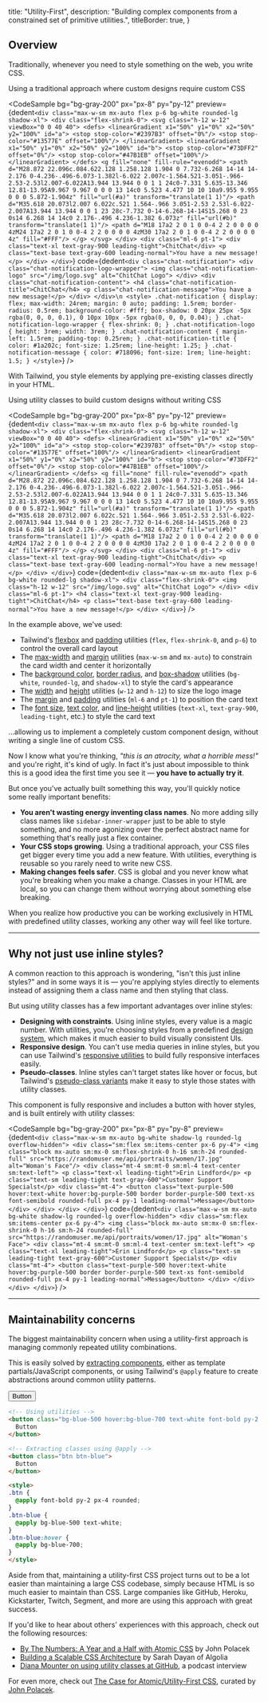 

  title: "Utility-First",
  description: "Building complex components from a constrained set of primitive utilities.",
  titleBorder: true,
}

<h2 style={{ fontSize: 0 }} className="invisible m-0 -mb-6">Overview</h2>

Traditionally, whenever you need to style something on the web, you write CSS.

<DontDoThis>Using a traditional approach where custom designs require custom CSS</DontDoThis>

<CodeSample bg="bg-gray-200" px="px-8" py="py-12"
  preview={dedent`
    <div class="max-w-sm mx-auto flex p-6 bg-white rounded-lg shadow-xl">
      <div class="flex-shrink-0">
        <svg class="h-12 w-12" viewBox="0 0 40 40">
          <defs>
            <linearGradient x1="50%" y1="0%" x2="50%" y2="100%" id="a">
              <stop stop-color="#2397B3" offset="0%"/>
              <stop stop-color="#13577E" offset="100%"/>
            </linearGradient>
            <linearGradient x1="50%" y1="0%" x2="50%" y2="100%" id="b">
              <stop stop-color="#73DFF2" offset="0%"/>
              <stop stop-color="#47B1EB" offset="100%"/>
            </linearGradient>
          </defs>
          <g fill="none" fill-rule="evenodd">
            <path d="M28.872 22.096c.084.622.128 1.258.128 1.904 0 7.732-6.268 14-14 14-2.176 0-4.236-.496-6.073-1.382l-6.022 2.007c-1.564.521-3.051-.966-2.53-2.53l2.007-6.022A13.944 13.944 0 0 1 1 24c0-7.331 5.635-13.346 12.81-13.95A9.967 9.967 0 0 0 13 14c0 5.523 4.477 10 10 10a9.955 9.955 0 0 0 5.872-1.904z" fill="url(#a)" transform="translate(1 1)"/>
            <path d="M35.618 20.073l2.007 6.022c.521 1.564-.966 3.051-2.53 2.53l-6.022-2.007A13.944 13.944 0 0 1 23 28c-7.732 0-14-6.268-14-14S15.268 0 23 0s14 6.268 14 14c0 2.176-.496 4.236-1.382 6.073z" fill="url(#b)" transform="translate(1 1)"/>
            <path d="M18 17a2 2 0 1 0 0-4 2 2 0 0 0 0 4zM24 17a2 2 0 1 0 0-4 2 2 0 0 0 0 4zM30 17a2 2 0 1 0 0-4 2 2 0 0 0 0 4z" fill="#FFF"/>
          </g>
        </svg>
      </div>
      <div class="ml-6 pt-1">
        <div class="text-xl text-gray-900 leading-tight">ChitChat</div>
        <p class="text-base text-gray-600 leading-normal">You have a new message!</p>
      </div>
    </div>
  `}
  code={dedent`
    <div class="chat-notification">
      <div class="chat-notification-logo-wrapper">
        <img class="chat-notification-logo" src="/img/logo.svg" alt="ChitChat Logo">
      </div>
      <div class="chat-notification-content">
        <h4 class="chat-notification-title">ChitChat</h4>
        <p class="chat-notification-message">You have a new message!</p>
      </div>
    </div>\n
    <style>
      .chat-notification {
        display: flex;
        max-width: 24rem;
        margin: 0 auto;
        padding: 1.5rem;
        border-radius: 0.5rem;
        background-color: #fff;
        box-shadow: 0 20px 25px -5px rgba(0, 0, 0, 0.1), 0 10px 10px -5px rgba(0, 0, 0, 0.04);
      }
      .chat-notification-logo-wrapper {
        flex-shrink: 0;
      }
      .chat-notification-logo {
        height: 3rem;
        width: 3rem;
      }
      .chat-notification-content {
        margin-left: 1.5rem;
        padding-top: 0.25rem;
      }
      .chat-notification-title {
        color: #1a202c;
        font-size: 1.25rem;
        line-height: 1.25;
      }
      .chat-notification-message {
        color: #718096;
        font-size: 1rem;
        line-height: 1.5;
      }
    </style>
  `}
/>

With Tailwind, you style elements by applying pre-existing classes directly in your HTML.

<DoThis>Using utility classes to build custom designs without writing CSS</DoThis>

<CodeSample bg="bg-gray-200" px="px-8" py="py-12"
  preview={dedent`
    <div class="max-w-sm mx-auto flex p-6 bg-white rounded-lg shadow-xl">
      <div class="flex-shrink-0">
        <svg class="h-12 w-12" viewBox="0 0 40 40">
          <defs>
            <linearGradient x1="50%" y1="0%" x2="50%" y2="100%" id="a">
              <stop stop-color="#2397B3" offset="0%"/>
              <stop stop-color="#13577E" offset="100%"/>
            </linearGradient>
            <linearGradient x1="50%" y1="0%" x2="50%" y2="100%" id="b">
              <stop stop-color="#73DFF2" offset="0%"/>
              <stop stop-color="#47B1EB" offset="100%"/>
            </linearGradient>
          </defs>
          <g fill="none" fill-rule="evenodd">
            <path d="M28.872 22.096c.084.622.128 1.258.128 1.904 0 7.732-6.268 14-14 14-2.176 0-4.236-.496-6.073-1.382l-6.022 2.007c-1.564.521-3.051-.966-2.53-2.53l2.007-6.022A13.944 13.944 0 0 1 1 24c0-7.331 5.635-13.346 12.81-13.95A9.967 9.967 0 0 0 13 14c0 5.523 4.477 10 10 10a9.955 9.955 0 0 0 5.872-1.904z" fill="url(#a)" transform="translate(1 1)"/>
            <path d="M35.618 20.073l2.007 6.022c.521 1.564-.966 3.051-2.53 2.53l-6.022-2.007A13.944 13.944 0 0 1 23 28c-7.732 0-14-6.268-14-14S15.268 0 23 0s14 6.268 14 14c0 2.176-.496 4.236-1.382 6.073z" fill="url(#b)" transform="translate(1 1)"/>
            <path d="M18 17a2 2 0 1 0 0-4 2 2 0 0 0 0 4zM24 17a2 2 0 1 0 0-4 2 2 0 0 0 0 4zM30 17a2 2 0 1 0 0-4 2 2 0 0 0 0 4z" fill="#FFF"/>
          </g>
        </svg>
      </div>
      <div class="ml-6 pt-1">
        <div class="text-xl text-gray-900 leading-tight">ChitChat</div>
        <p class="text-base text-gray-600 leading-normal">You have a new message!</p>
      </div>
    </div>
  `}
  code={dedent`
    <div class="max-w-sm mx-auto flex p-6 bg-white rounded-lg shadow-xl">
      <div class="flex-shrink-0">
        <img class="h-12 w-12" src="/img/logo.svg" alt="ChitChat Logo">
      </div>
      <div class="ml-6 pt-1">
        <h4 class="text-xl text-gray-900 leading-tight">ChitChat</h4>
        <p class="text-base text-gray-600 leading-normal">You have a new message!</p>
      </div>
    </div>
  `}
/>

In the example above, we've used:

- Tailwind's [flexbox](/docs/display#flex) and [padding](/docs/padding) utilities (`flex`, `flex-shrink-0`, and `p-6`) to control the overall card layout
- The [max-width](/docs/max-width) and [margin](/docs/margin) utilities (`max-w-sm` and `mx-auto`) to constrain the card width and center it horizontally
- The [background color](/docs/background-color), [border radius](/docs/border-radius), and [box-shadow](/docs/box-shadow) utilities (`bg-white`, `rounded-lg`, and `shadow-xl`) to style the card's appearance
- The [width](/docs/width) and [height](/docs/height) utilities (`w-12` and `h-12`) to size the logo image
- The [margin](/docs/margin) and [padding](/docs/padding) utilities (`ml-6` and `pt-1`) to position the card text
- The [font size](/docs/font-size), [text color](/docs/text-color), and [line-height](/docs/line-height) utilities (`text-xl`, `text-gray-900`, `leading-tight`, etc.) to style the card text

...allowing us to implement a completely custom component design, without writing a single line of custom CSS.

Now I know what you're thinking, _"this is an atrocity, what a horrible mess!"_ and you're right, it's kind of ugly. In fact it's just about impossible to think this is a good idea the first time you see it — **you have to actually try it**.

But once you've actually built something this way, you'll quickly notice some really important benefits:

- **You aren't wasting energy inventing class names**. No more adding silly class names like `sidebar-inner-wrapper` just to be able to style something, and no more agonizing over the perfect abstract name for something that's really just a flex container.
- **Your CSS stops growing**. Using a traditional approach, your CSS files get bigger every time you add a new feature. With utilities, everything is reusable so you rarely need to write new CSS.
- **Making changes feels safer**. CSS is global and you never know what you're breaking when you make a change. Classes in your HTML are local, so you can change them without worrying about something else breaking.

When you realize how productive you can be working exclusively in HTML with predefined utility classes, working any other way will feel like torture.

---

## Why not just use inline styles?

A common reaction to this approach is wondering, "isn't this just inline styles?" and in some ways it is — you're applying styles directly to elements instead of assigning them a class name and then styling that class.

But using utility classes has a few important advantages over inline styles:

- **Designing with constraints**. Using inline styles, every value is a magic number. With utilities, you're choosing styles from a predefined [design system](/docs/theme), which makes it much easier to build visually consistent UIs.
- **Responsive design**. You can't use media queries in inline styles, but you can use Tailwind's [responsive utilities](/docs/responsive-design) to build fully responsive interfaces easily.
- **Pseudo-classes**. Inline styles can't target states like hover or focus, but Tailwind's [pseudo-class variants](/docs/pseudo-class-variants) make it easy to style those states with utility classes.

This component is fully responsive and includes a button with hover styles, and is built entirely with utility classes:

<CodeSample bg="bg-gray-200" px="px-8" py="py-8"
  preview={dedent`
    <div class="max-w-sm mx-auto bg-white shadow-lg rounded-lg overflow-hidden">
      <div class="sm:flex sm:items-center px-6 py-4">
        <img class="block mx-auto sm:mx-0 sm:flex-shrink-0 h-16 sm:h-24 rounded-full" src="https://randomuser.me/api/portraits/women/17.jpg" alt="Woman's Face"/>
        <div class="mt-4 sm:mt-0 sm:ml-4 text-center sm:text-left">
          <p class="text-xl leading-tight">Erin Lindford</p>
          <p class="text-sm leading-tight text-gray-600">Customer Support Specialst</p>
          <div class="mt-4">
            <button class="text-purple-500 hover:text-white hover:bg-purple-500 border border-purple-500 text-xs font-semibold rounded-full px-4 py-1 leading-normal">Message</button>
          </div>
        </div>
      </div>
    </div>
  `}
  code={dedent`
    <div class="max-w-sm mx-auto bg-white shadow-lg rounded-lg overflow-hidden">
      <div class="sm:flex sm:items-center px-6 py-4">
        <img class="block mx-auto sm:mx-0 sm:flex-shrink-0 h-16 sm:h-24 rounded-full" src="https://randomuser.me/api/portraits/women/17.jpg" alt="Woman's Face">
        <div class="mt-4 sm:mt-0 sm:ml-4 text-center sm:text-left">
          <p class="text-xl leading-tight">Erin Lindford</p>
          <p class="text-sm leading-tight text-gray-600">Customer Support Specialst</p>
          <div class="mt-4">
            <button class="text-purple-500 hover:text-white hover:bg-purple-500 border border-purple-500 text-xs font-semibold rounded-full px-4 py-1 leading-normal">Message</button>
          </div>
        </div>
      </div>
    </div>
  `}
/>

---

## Maintainability concerns

The biggest maintainability concern when using a utility-first approach is managing commonly repeated utility combinations.

This is easily solved by [extracting components](/docs/extracting-components), either as template partials/JavaScript components, or using Tailwind's `@apply` feature to create abstractions around common utility patterns.

<div>
  <div className="text-center">
    <button className="bg-blue-500 hover:bg-blue-700 text-white font-bold py-2 px-4 rounded">
      Button
    </button>
  </div>

```html
<!-- Using utilities -->
<button class="bg-blue-500 hover:bg-blue-700 text-white font-bold py-2 px-4 rounded">
  Button
</button>

<!-- Extracting classes using @apply -->
<button class="btn btn-blue">
  Button
</button>

<style>
.btn {
  @apply font-bold py-2 px-4 rounded;
}
.btn-blue {
  @apply bg-blue-500 text-white;
}
.btn-blue:hover {
  @apply bg-blue-700;
}
</style>
```

</div>

Aside from that, maintaining a utility-first CSS project turns out to be a lot easier than maintaining a large CSS codebase, simply because HTML is so much easier to maintain than CSS. Large companies like GitHub, Heroku, Kickstarter, Twitch, Segment, and more are using this approach with great success.

If you'd like to hear about others' experiences with this approach, check out the following resources:

- [By The Numbers: A Year and a Half with Atomic CSS](https://medium.com/@johnpolacek/by-the-numbers-a-year-and-half-with-atomic-css-39d75b1263b4) by John Polacek
- [Building a Scalable CSS Architecture](https://blog.algolia.com/redesigning-our-docs-part-4-building-a-scalable-css-architecture/) by Sarah Dayan of Algolia
- [Diana Mounter on using utility classes at GitHub](http://www.fullstackradio.com/75), a podcast interview

For even more, check out [The Case for Atomic/Utility-First CSS](https://johnpolacek.github.io/the-case-for-atomic-css/), curated by [John Polacek](https://twitter.com/johnpolacek).
